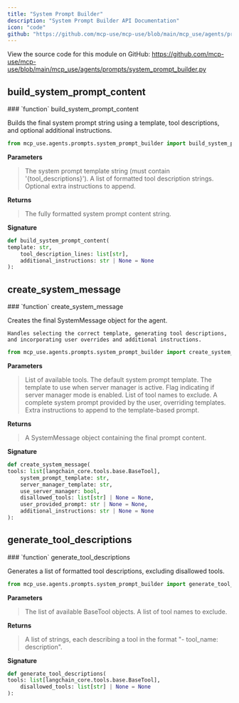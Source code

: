 ```yaml
---
title: "System Prompt Builder"
description: "System Prompt Builder API Documentation"
icon: "code"
github: "https://github.com/mcp-use/mcp-use/blob/main/mcp_use/agents/prompts/system_prompt_builder.py"
---
```



<Callout type="info" title="Source Code">
View the source code for this module on GitHub: <a href='https://github.com/mcp-use/mcp-use/blob/main/mcp_use/agents/prompts/system_prompt_builder.py' target='_blank' rel='noopener noreferrer'>https://github.com/mcp-use/mcp-use/blob/main/mcp_use/agents/prompts/system_prompt_builder.py</a>
</Callout>


## build_system_prompt_content
<Card type="info">
### `function` build_system_prompt_content

Builds the final system prompt string using a template, tool descriptions,
    and optional additional instructions.


```python
from mcp_use.agents.prompts.system_prompt_builder import build_system_prompt_content
```

**Parameters**
><ParamField body="template" type="str" required="True" >   The system prompt template string (must contain '{tool_descriptions}'). </ParamField>
><ParamField body="tool_description_lines" type="list[str]" required="True" >   A list of formatted tool description strings. </ParamField>
><ParamField body="additional_instructions" type="str | None" default="None" >   Optional extra instructions to append. </ParamField>

**Returns**
><ResponseField name="returns" type="str" >The fully formatted system prompt content string.</ResponseField>

**Signature**
```python wrap
def build_system_prompt_content(
template: str,
    tool_description_lines: list[str],
    additional_instructions: str | None = None
):
```

</Card>


## create_system_message
<Card type="info">
### `function` create_system_message

Creates the final SystemMessage object for the agent.

    Handles selecting the correct template, generating tool descriptions,
    and incorporating user overrides and additional instructions.


```python
from mcp_use.agents.prompts.system_prompt_builder import create_system_message
```

**Parameters**
><ParamField body="tools" type="list[langchain_core.tools.base.BaseTool]" required="True" >   List of available tools. </ParamField>
><ParamField body="system_prompt_template" type="str" required="True" >   The default system prompt template. </ParamField>
><ParamField body="server_manager_template" type="str" required="True" >   The template to use when server manager is active. </ParamField>
><ParamField body="use_server_manager" type="bool" required="True" >   Flag indicating if server manager mode is enabled. </ParamField>
><ParamField body="disallowed_tools" type="list[str] | None" default="None" >   List of tool names to exclude. </ParamField>
><ParamField body="user_provided_prompt" type="str | None" default="None" >   A complete system prompt provided by the user, overriding templates. </ParamField>
><ParamField body="additional_instructions" type="str | None" default="None" >   Extra instructions to append to the template-based prompt. </ParamField>

**Returns**
><ResponseField name="returns" type="langchain_core.messages.system.SystemMessage" >A SystemMessage object containing the final prompt content.</ResponseField>

**Signature**
```python wrap
def create_system_message(
tools: list[langchain_core.tools.base.BaseTool],
    system_prompt_template: str,
    server_manager_template: str,
    use_server_manager: bool,
    disallowed_tools: list[str] | None = None,
    user_provided_prompt: str | None = None,
    additional_instructions: str | None = None
):
```

</Card>


## generate_tool_descriptions
<Card type="info">
### `function` generate_tool_descriptions

Generates a list of formatted tool descriptions, excluding disallowed tools.


```python
from mcp_use.agents.prompts.system_prompt_builder import generate_tool_descriptions
```

**Parameters**
><ParamField body="tools" type="list[langchain_core.tools.base.BaseTool]" required="True" >   The list of available BaseTool objects. </ParamField>
><ParamField body="disallowed_tools" type="list[str] | None" default="None" >   A list of tool names to exclude. </ParamField>

**Returns**
><ResponseField name="returns" type="list[str]" >A list of strings, each describing a tool in the format &quot;- tool_name: description&quot;.</ResponseField>

**Signature**
```python wrap
def generate_tool_descriptions(
tools: list[langchain_core.tools.base.BaseTool],
    disallowed_tools: list[str] | None = None
):
```

</Card>
